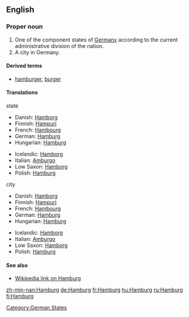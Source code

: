 ==English==
{{wikipedia}}
===Proper noun===
{{en-proper noun}}

# One of the component states of [[Germany]] according to the current administrative division of the nation.
# A city in Germany.

====Derived terms====
*[[hamburger]], [[burger]]

====Translations====
;state
{{top}}
*Danish: [[Hamborg]] {{c}}
*Finnish: [[Hampuri]]
*French: [[Hambourg]]
*German: [[#German|Hamburg]] {{f}}
*Hungarian: [[#Hungarian|Hamburg]]
{{mid}}
*Icelandic: [[Hamborg]] {{f}}
*Italian: [[Amburgo]] {{f}}
*Low Saxon: [[Hamborg]]
*Polish: [[#Polish|Hamburg]] {{m}}
{{bottom}}

;city
{{top}}
*Danish: [[Hamborg]] {{c}}
*Finnish: [[Hampuri]]
*French: [[Hambourg]]
*German: [[#German|Hamburg]] {{f}}
*Hungarian: [[#Hungarian|Hamburg]]
{{mid}}
*Icelandic: [[Hamborg]] {{f}}
*Italian: [[Amburgo]] {{f}}
*Low Saxon: [[Hamborg]]
*Polish: [[#Polish|Hamburg]] {{m}}
{{bottom}}

====See also====
*[[w:Hamburg|Wikipedia link on Hamburg]]

[[Category:German States]]

[[zh-min-nan:Hamburg]]
[[de:Hamburg]]
[[fr:Hamburg]]
[[hu:Hamburg]]
[[ru:Hamburg]]
[[fi:Hamburg]]